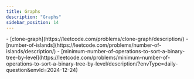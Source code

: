 ```yaml
---
title: Graphs
description: "Graphs"
sidebar_position: 14
---
```



<Tabs>
  <TabItem value={"Easy"}>
  </TabItem>
  <TabItem value={"Medium"}>
    - [clone-graph](https://leetcode.com/problems/clone-graph/description/)
    - [number-of-islands](https://leetcode.com/problems/number-of-islands/description/)
    - [minimum-number-of-operations-to-sort-a-binary-tree-by-level](https://leetcode.com/problems/minimum-number-of-operations-to-sort-a-binary-tree-by-level/description/?envType=daily-question&envId=2024-12-24)
  </TabItem>
  <TabItem value={"Hard"}>
  </TabItem>
</Tabs>
